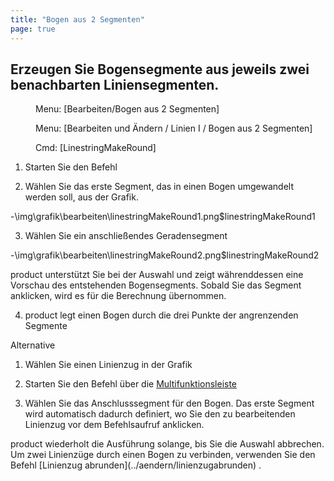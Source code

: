 ```yaml
---
title: "Bogen aus 2 Segmenten"
page: true
---
```

## Erzeugen Sie Bogensegmente aus jeweils zwei benachbarten Liniensegmenten.
<GeoMapper> <Menu> Menu: [Bearbeiten/Bogen aus 2 Segmenten] </Menu> </GeoMapper>
<GeoDesigner> <Menu> Menu: [Bearbeiten und Ändern / Linien I / Bogen aus 2 Segmenten] </Menu> 
 <Menu> Cmd: [LinestringMakeRound] </Menu> </GeoDesigner>


1. Starten Sie den Befehl

2. W&#228;hlen Sie das erste Segment, das in einen Bogen umgewandelt werden soll, aus der Grafik.

-<Image>\img\grafik\bearbeiten\linestringMakeRound1.png$linestringMakeRound1</Image>


3. W&#228;hlen Sie ein anschlie&#223;endes Geradensegment

-<Image>\img\grafik\bearbeiten\linestringMakeRound2.png$linestringMakeRound2</Image>

<Success>
 <Placeholder>product</Placeholder> unterst&#252;tzt Sie bei der Auswahl und zeigt w&#228;hrenddessen eine Vorschau des entstehenden Bogensegments. Sobald Sie das Segment anklicken, wird es f&#252;r die Berechnung &#252;bernommen.

</Success>


4. <Placeholder>product</Placeholder> legt einen Bogen durch die drei Punkte der angrenzenden Segmente 



Alternative


1. W&#228;hlen Sie einen Linienzug in der Grafik

2. Starten Sie den Befehl &#252;ber die 
[Multifunktionsleiste](../benutzeroberflaeche/multifunktionsleiste)

3. W&#228;hlen Sie das Anschlusssegment f&#252;r den Bogen. Das erste Segment wird automatisch dadurch definiert, wo Sie den zu bearbeitenden Linienzug vor dem Befehlsaufruf anklicken.




<Success>
 <Placeholder>product</Placeholder> wiederholt die Ausf&#252;hrung solange, bis Sie die Auswahl abbrechen.
</Success>

<Success>
Um zwei Linienz&#252;ge durch einen Bogen zu verbinden, verwenden Sie den Befehl [Linienzug abrunden](../aendern/linienzugabrunden)
.
</Success>
